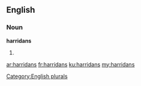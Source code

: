==English==

===Noun===
'''harridans'''

# {{plural of|[[harridan]]}}

[[Category:English plurals]]

[[ar:harridans]]
[[fr:harridans]]
[[ku:harridans]]
[[my:harridans]]